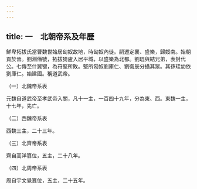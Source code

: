 ```yaml
---
---
---
```

title: 一　北朝帝系及年歷
---




鮮卑拓拔氏當曹魏世始居匈奴故地，時匈奴內徙。嗣遷定襄、盛樂，歸娞南。始朝貢於晉。劉淵僭號，拓拔猗盧入居平城，以盛樂為北都。劉琨與結兄弟，表封代公。七傳至什翼犍，為苻堅所敗。堅所匈奴劉庫仁、劉衛辰分攝其眾。其孫珪幼依劉庫仁。始建國。稱道武帝。

（一）北魏帝系表



元魏自道武帝至孝武帝入關，凡十一主，一百四十九年，分為東、西。東魏一主，十七年，先亡。

（二）西魏帝系表



西魏三主，二十三年。

（三）北齊帝系表



齊自高洋篡位，五主，二十八年。

（四）北周帝系表



周自宇文覺篡位，五主，二十五年。
